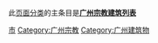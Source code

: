 {{Catnav|頁面分類|各種主題的頁面分類|依中国各省来作的分类|中国各省建筑|广东建筑|广州建筑}}

此[[Wikipedia:页面分类|页面分类]]的主条目是'''[[广州宗教建筑列表|广州宗教建筑列表]]'''

[[Category:广东宗教场所|市]]
[[Category:广州宗教|Category:广州宗教]]
[[Category:广州建筑物|Category:广州建筑物]]